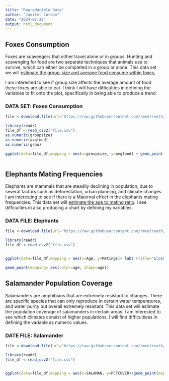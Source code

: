```yaml
---
title: "Reproducible Data"
author: "Jamilet Cordon"
date: "2024-02-22"
output: html_document
---
```


## Foxes Consumption

Foxes are scavengers that either travel alone or in groups. Hunting and scavenging for food are two separate techniques that animals use to survive, which can either be completed in a group or alone. This data set we will [estimate the group-size and average food consume within foxes.]{.underline}

I am interested to see if group size affects the average amount of food these foxes are able to eat. I think I will have difficulties in defining the variables to fit onto the plot, specifically in being able to produce a trend.

### DATA SET: Foxes Consumption

```r

file <-download.file(url="https://raw.githubusercontent.com/rmcelreath/rethinking/master/data/foxes.csv", "file.csv")

library(readr)
file_df <-read_csv2("file.csv")
as.numeric(groupsize)
as.numeric(avgfood)
as.numeric(grou)

ggplot(data=file_df,mapping = aes(x=groupsize, y=avgfood) + geom_point(mapping= aes(color=group, shape=group))+ labs (title="Foxes Average Food Consumption", subtitle="estimating groupsize average consumption of food", x="Groupsize", y"Average Food"))
       

```

## Elephants Mating Frequencies

Elephants are mammals that are steadily declining in population, due to several factors such as deforestation, urban planning, and climate changes. I am interesting to see if there is a Maternal effect in the elephants mating frequencies. This data set will [estimate the age to mating ratio]{.underline}. I see difficulties in also producing a chart by defining my variables.

### DATA FILE: Elephants

```r
file <-download.file(url="https://raw.githubusercontent.com/rmcelreath/rethinking/master/data/elephants.csv", "file.csv")

library(readr)
file_df <-read_csv2("file.csv")


ggplot(data=file_df,mapping = aes(x=Age, y=Matings)+ labs (title="Elpehants Age and frequent Mating", subtitle="estimating age and mating ", x="Age", y"Mating"))

geom_point(mapping= aes(color=age, shape=age))
```

## Salamander Population Coverage

Salamanders are amphibians that are extremely resistant to changes. There are specific species that can only reproduce in certain water temperatures, and water purity but overall extremely resistant. This data set will estimate the population coverage of salamanders in certain areas. I am interested to see which climates consist of higher populations. I will find difficultiess in defining the variable as numeric values. 

### DATE FILE: Salamander

```r
file <-download.file(url="https://raw.githubusercontent.com/rmcelreath/rethinking/master/data/salamanders.csv", "file.csv")

library(readr)
file_df <-read_csv2("file.csv")


ggplot(data=file_df,mapping = aes(x=SALAMAN, y=PCTCOVER)+geom_point(mapping= aes(color=site, shape=site)) labs (title="Percentage cover of Salamander year 2010", subtitle="estimating salamander population ", x="Salamander Count", y="Percent cover in Landscape-Data"))


```
